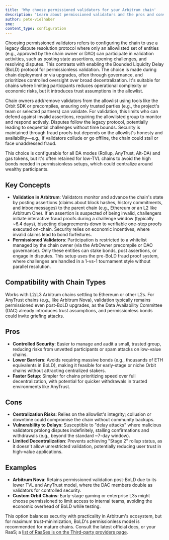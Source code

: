 ```yaml
---
title: 'Why choose permissioned validators for your Arbitrum chain'
description: 'Learn about permissioned validators and the pros and cons of choosing to use them.'
author: pete-vielhaber
sme:
content_type: configuration
---
```


Choosing permissioned validators refers to configuring the chain to use a legacy dispute resolution protocol where only an allowlisted set of entities (e.g., approved by the chain owner or DAO) can participate in validation activities, such as posting state assertions, opening challenges, and resolving disputes. This contrasts with enabling the Bounded Liquidity Delay (BoLD) protocol for permissionless validation. The choice is made during chain deployment or via upgrades, often through governance, and prioritizes controlled oversight over broad decentralization. It's suitable for chains where limiting participants reduces operational complexity or economic risks, but it introduces trust assumptions in the allowlist.

Chain owners add/remove validators from the allowlist using tools like the Orbit SDK or precompiles, ensuring only trusted parties (e.g., the project's team or selected partners) can validate. For validation, this limits who can defend against invalid assertions, requiring the allowlisted group to monitor and respond actively. Disputes follow the legacy protocol, potentially leading to sequential challenges without time bounds. Security is maintained through fraud proofs but depends on the allowlist's honesty and availability—e.g., if validators collude or go offline, the chain could stall or face unaddressed fraud.

This choice is configurable for all DA modes (Rollup, AnyTrust, Alt-DA) and gas tokens, but it's often retained for low-TVL chains to avoid the high bonds needed in permissionless setups, which could centralize around wealthy participants.

## Key Concepts

- **Validation in Arbitrum**: Validators monitor and advance the chain's state by posting assertions (claims about block hashes, history commitments, and inbox messages) to the parent chain (e.g., Ethereum or an L2 like Arbitrum One). If an assertion is suspected of being invalid, challengers initiate interactive fraud proofs during a challenge window (typically ~6.4 days), bisecting disagreements down to verifiable one-step proofs executed on-chain. Security relies on economic incentives, where invalid claims lead to bond forfeitures.
- **Permissioned Validators**: Participation is restricted to a whitelist managed by the chain owner (via the ArbOwner precompile or DAO governance). Only these entities can stake bonds, post assertions, or engage in disputes. This setup uses the pre-BoLD fraud proof system, where challenges are handled in a 1-vs-1 tournament style without parallel resolution.

## Compatibility with Chain Types

Works with L2/L3 Arbitrum chains settling to Ethereum or other L2s. For AnyTrust chains (e.g., like Arbitrum Nova), validation typically remains permissioned even post-BoLD upgrades, as the Data Availability Committee (DAC) already introduces trust assumptions, and permissionless bonds could invite griefing attacks.

## Pros

- **Controlled Security**: Easier to manage and audit a small, trusted group, reducing risks from unvetted participants or spam attacks on low-value chains.
- **Lower Barriers**: Avoids requiring massive bonds (e.g., thousands of ETH equivalents in BoLD), making it feasible for early-stage or niche Orbit chains without attracting centralized stakers.
- **Faster Setup**: Simpler for chains prioritizing speed over full decentralization, with potential for quicker withdrawals in trusted environments like AnyTrust.

## Cons

- **Centralization Risks**: Relies on the allowlist's integrity; collusion or downtime could compromise the chain without community backups.
- **Vulnerability to Delays**: Susceptible to "delay attacks" where malicious validators prolong disputes indefinitely, stalling confirmations and withdrawals (e.g., beyond the standard ~7-day window).
- **Limited Decentralization**: Prevents achieving "Stage 2" rollup status, as it doesn't allow unrestricted validation, potentially reducing user trust in high-value applications.

## Examples

- **Arbitrum Nova**: Retains permissioned validation post-BoLD due to its lower TVL and AnyTrust model, where the DAC members double as validators for controlled security.
- **Custom Orbit Chains**: Early-stage gaming or enterprise L3s might choose permissioned to limit access to internal teams, avoiding the economic overhead of BoLD while testing.

This option balances security with practicality in Arbitrum's ecosystem, but for maximum trust-minimization, BoLD's permissionless model is recommended for mature chains. Consult the latest official docs, or your RaaS; a [list of RaaSes is on the Third-party providers page](/launch-arbitrum-chain/06-third-party-integrations/02-third-party-providers.md#rollup-as-a-service-raas-providers).
